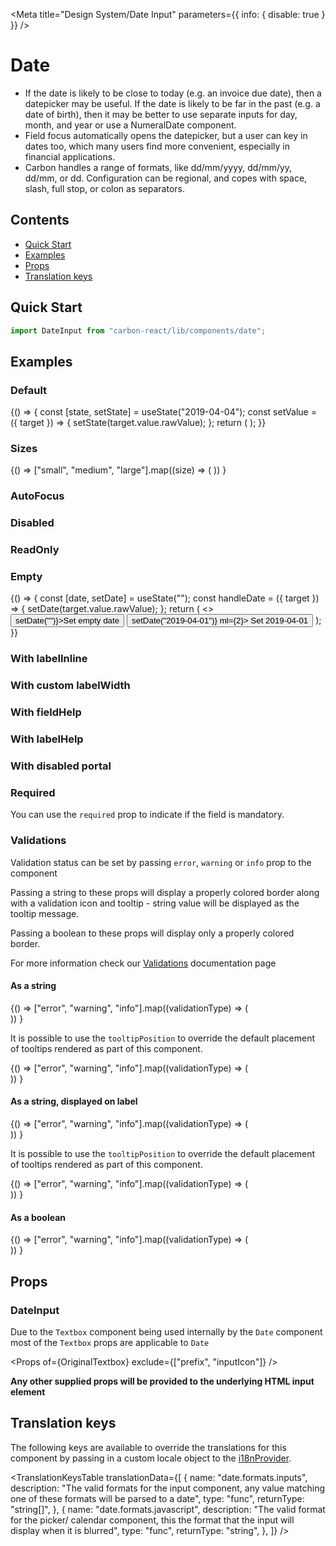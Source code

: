 

<Meta
  title="Design System/Date Input"
  parameters={{ info: { disable: true } }}
/>

# Date

- If the date is likely to be close to today (e.g. an invoice due date), then a datepicker may be useful. If the date is likely to be far in the past (e.g. a date of birth), then it may be better to use separate inputs for day, month, and year or use a NumeralDate component.
- Field focus automatically opens the datepicker, but a user can key in dates too, which many users find more convenient, especially in financial applications.
- Carbon handles a range of formats, like dd/mm/yyyy, dd/mm/yy, dd/mm, or dd. Configuration can be regional, and copes with space, slash, full stop, or colon as separators.

## Contents

- [Quick Start](#quick-start)
- [Examples](#examples)
- [Props](#props)
- [Translation keys](#translation-keys)

## Quick Start

```javascript
import DateInput from "carbon-react/lib/components/date";
```

## Examples

### Default

<Preview>
  <Story name="default" parameters={{ chromatic: { disable: true } }}>
    {() => {
      const [state, setState] = useState("2019-04-04");
      const setValue = ({ target }) => {
        setState(target.value.rawValue);
      };
      return (
        <DateInput
          label="Date"
          name="date-input"
          value={state}
          onChange={setValue}
        />
      );
    }}
  </Story>
</Preview>

### Sizes

<Preview>
  <Story name="sizes">
    {() =>
      ["small", "medium", "large"].map((size) => (
        <DateInput
          key={`Date - ${size}`}
          label={`Date - ${size}`}
          value="2016-10-01"
          size={size}
          mb={2}
        />
      ))
    }
  </Story>
</Preview>

### AutoFocus

<Preview>
  <Story name="autoFocus">
    <DateInput label="Date" value="2016-10-01" autoFocus />
  </Story>
</Preview>

### Disabled

<Preview>
  <Story name="disabled">
    <DateInput label="Date" value="2016-10-01" disabled />
  </Story>
</Preview>

### ReadOnly

<Preview>
  <Story name="readOnly">
    <DateInput label="Date" value="2016-10-01" readOnly />
  </Story>
</Preview>

### Empty

<Preview>
  <Story name="empty">
    {() => {
      const [date, setDate] = useState("");
      const handleDate = ({ target }) => {
        setDate(target.value.rawValue);
      };
      return (
        <>
          <Box mb={2}>
            <Button onClick={() => setDate("")}>Set empty date</Button>
            <Button onClick={() => setDate("2019-04-01")} ml={2}>
              Set 2019-04-01
            </Button>
          </Box>
          <DateInput
            label="Date"
            name="dateinput"
            value={date}
            onChange={handleDate}
            allowEmptyValue
          />
        </>
      );
    }}
  </Story>
</Preview>

### With labelInline

<Preview>
  <Story name="with labelInline">
    <DateInput label="Date" value="2016-10-01" labelInline name="dateinput" />
  </Story>
</Preview>

### With custom labelWidth

<Preview>
  <Story name="with custom labelWidth">
    <DateInput label="Date" value="2016-10-01" labelInline labelWidth={10} />
  </Story>
</Preview>

### With fieldHelp

<Preview>
  <Story name="with fieldHelp">
    <DateInput
      label="Date"
      value="2016-10-01"
      fieldHelp="Help"
      name="dateinput"
    />
  </Story>
</Preview>

### With labelHelp

<Preview>
  <Story name="with labelHelp">
    <DateInput
      label="Date"
      value="2016-10-01"
      labelHelp="Help"
      name="dateinput"
    />
  </Story>
</Preview>

### With disabled portal

<Preview>
  <Story
    name="with disabled portal"
    parameters={{ chromatic: { disable: true } }}
  >
    <DateInput label="Date" value="2016-10-01" disablePortal />
  </Story>
</Preview>

### Required

You can use the `required` prop to indicate if the field is mandatory.

<Preview>
  <Story name="required">
    <DateInput label="Date" value="2016-10-01" required />
  </Story>
</Preview>

### Validations

Validation status can be set by passing `error`, `warning` or `info` prop to the component

Passing a string to these props will display a properly colored border along with a validation icon and tooltip - string value will be displayed as the tooltip message.

Passing a boolean to these props will display only a properly colored border.

For more information check our [Validations](?path=/docs/documentation-validations--page "Validations") documentation page

#### As a string

<Preview>
  <Story name="validations - string - component">
    {() =>
      ["error", "warning", "info"].map((validationType) => (
        <div key={`${validationType}-string-component`}>
          <DateInput
            label="Date"
            value="2016-10-01"
            {...{ [validationType]: "Message" }}
            mb={2}
          />
          <DateInput
            label="Date - readOnly"
            value="2016-10-01"
            readOnly
            {...{ [validationType]: "Message" }}
            mb={2}
          />
        </div>
      ))
    }
  </Story>
</Preview>

It is possible to use the `tooltipPosition` to override the default placement of tooltips rendered as part of this component.

<Preview>
  <Story
    name="validations - string - with tooltipPosition overriden - component"
    parameters={{ chromatic: { disable: true } }}
  >
    {() =>
      ["error", "warning", "info"].map((validationType) => (
        <div key={`${validationType}-string-component`}>
          <DateInput
            label="Date"
            value="2016-10-01"
            {...{ [validationType]: "Message" }}
            mb={2}
            tooltipPosition="top"
          />
        </div>
      ))
    }
  </Story>
</Preview>

#### As a string, displayed on label

<Preview>
  <Story name="validations - string - label">
    {() =>
      ["error", "warning", "info"].map((validationType) => (
        <div key={`${validationType}-string-label`}>
          <DateInput
            label="Date"
            value="2016-10-01"
            validationOnLabel
            {...{ [validationType]: "Message" }}
            mb={2}
          />
          <DateInput
            label="Date"
            value="2016-10-01"
            validationOnLabel
            readOnly
            {...{ [validationType]: "Message" }}
            mb={2}
          />
        </div>
      ))
    }
  </Story>
</Preview>

It is possible to use the `tooltipPosition` to override the default placement of tooltips rendered as part of this component.

<Preview>
  <Story
    name="validations - string - with tooltipPosition overriden - label"
    parameters={{ chromatic: { disable: true } }}
  >
    {() =>
      ["error", "warning", "info"].map((validationType) => (
        <div key={`${validationType}-string-component`}>
          <DateInput
            label="Date"
            value="2016-10-01"
            validationOnLabel
            {...{ [validationType]: "Message" }}
            mb={2}
            tooltipPosition="top"
          />
        </div>
      ))
    }
  </Story>
</Preview>

#### As a boolean

<Preview>
  <Story name="validations - boolean">
    {() =>
      ["error", "warning", "info"].map((validationType) => (
        <div key={`${validationType}-boolean-component`}>
          <DateInput
            label="Date"
            value="2016-10-01"
            {...{ [validationType]: true }}
          />
          <DateInput
            label="Date"
            value="2016-10-01"
            readOnly
            {...{ [validationType]: true }}
          />
        </div>
      ))
    }
  </Story>
</Preview>

## Props

### DateInput

<StyledSystemProps of={BaseDateInput} noHeader margin />

Due to the `Textbox` component being used internally by the `Date` component most of the `Textbox` props are applicable to `Date`

<Props of={OriginalTextbox} exclude={["prefix", "inputIcon"]} />

**Any other supplied props will be provided to the underlying HTML input element**

## Translation keys

The following keys are available to override the translations for this component by passing in a custom locale object to the
[i18nProvider](https://carbon.sage.com/?path=/story/documentation-i18n--page).

<TranslationKeysTable
  translationData={[
    {
      name: "date.formats.inputs",
      description:
        "The valid formats for the input component, any value matching one of these formats will be parsed to a date",
      type: "func",
      returnType: "string[]",
    },
    {
      name: "date.formats.javascript",
      description:
        "The valid format for the picker/ calendar component, this the format that the input will display when it is blurred",
      type: "func",
      returnType: "string",
    },
  ]}
/>

